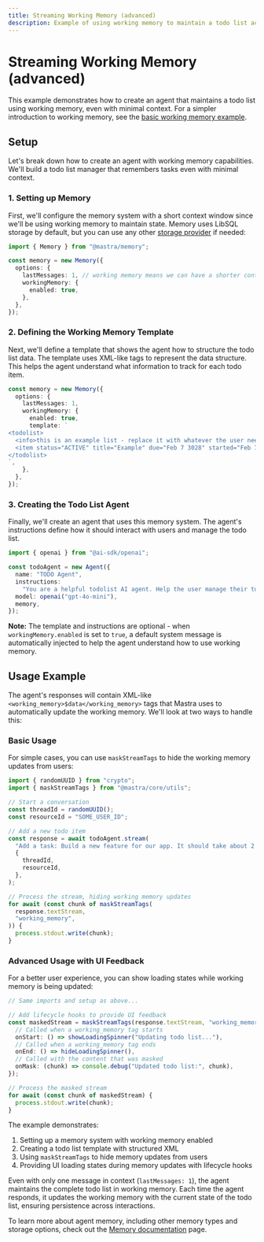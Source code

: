 ```yaml
---
title: Streaming Working Memory (advanced)
description: Example of using working memory to maintain a todo list across conversations
---
```


# Streaming Working Memory (advanced)

This example demonstrates how to create an agent that maintains a todo list using working memory, even with minimal context. For a simpler introduction to working memory, see the [basic working memory example](/examples/memory/short-term-working-memory).

## Setup

Let's break down how to create an agent with working memory capabilities. We'll build a todo list manager that remembers tasks even with minimal context.

### 1. Setting up Memory

First, we'll configure the memory system with a short context window since we'll be using working memory to maintain state. Memory uses LibSQL storage by default, but you can use any other [storage provider](/docs/agents/01-agent-memory#storage-options) if needed:

```typescript
import { Memory } from "@mastra/memory";

const memory = new Memory({
  options: {
    lastMessages: 1, // working memory means we can have a shorter context window and still maintain conversational coherence
    workingMemory: {
      enabled: true,
    },
  },
});
```

### 2. Defining the Working Memory Template

Next, we'll define a template that shows the agent how to structure the todo list data. The template uses XML-like tags to represent the data structure. This helps the agent understand what information to track for each todo item.

```typescript
const memory = new Memory({
  options: {
    lastMessages: 1,
    workingMemory: {
      enabled: true,
      template: `
<todolist>
  <info>this is an example list - replace it with whatever the user needs</info>
  <item status="ACTIVE" title="Example" due="Feb 7 3028" started="Feb 7 2025">example description</item>
</todolist>
`,
    },
  },
});
```

### 3. Creating the Todo List Agent

Finally, we'll create an agent that uses this memory system. The agent's instructions define how it should interact with users and manage the todo list.

```typescript
import { openai } from "@ai-sdk/openai";

const todoAgent = new Agent({
  name: "TODO Agent",
  instructions:
    "You are a helpful todolist AI agent. Help the user manage their todolist. If there is no list yet ask them what to add! If there is a list always print it out when the chat starts. For each item add emojis, dates, titles (with an index number starting at 1), descriptions, and statuses. For each piece of info add an emoji to the left of it. Also support subtask lists with bullet points inside a box. Help the user timebox each task by asking them how long it will take.",
  model: openai("gpt-4o-mini"),
  memory,
});
```

**Note:** The template and instructions are optional - when `workingMemory.enabled` is set to `true`, a default system message is automatically injected to help the agent understand how to use working memory.

## Usage Example

The agent's responses will contain XML-like `<working_memory>$data</working_memory>` tags that Mastra uses to automatically update the working memory. We'll look at two ways to handle this:

### Basic Usage

For simple cases, you can use `maskStreamTags` to hide the working memory updates from users:

```typescript
import { randomUUID } from "crypto";
import { maskStreamTags } from "@mastra/core/utils";

// Start a conversation
const threadId = randomUUID();
const resourceId = "SOME_USER_ID";

// Add a new todo item
const response = await todoAgent.stream(
  "Add a task: Build a new feature for our app. It should take about 2 hours and needs to be done by next Friday.",
  {
    threadId,
    resourceId,
  },
);

// Process the stream, hiding working memory updates
for await (const chunk of maskStreamTags(
  response.textStream,
  "working_memory",
)) {
  process.stdout.write(chunk);
}
```

### Advanced Usage with UI Feedback

For a better user experience, you can show loading states while working memory is being updated:

```typescript
// Same imports and setup as above...

// Add lifecycle hooks to provide UI feedback
const maskedStream = maskStreamTags(response.textStream, "working_memory", {
  // Called when a working_memory tag starts
  onStart: () => showLoadingSpinner("Updating todo list..."),
  // Called when a working_memory tag ends
  onEnd: () => hideLoadingSpinner(),
  // Called with the content that was masked
  onMask: (chunk) => console.debug("Updated todo list:", chunk),
});

// Process the masked stream
for await (const chunk of maskedStream) {
  process.stdout.write(chunk);
}
```

The example demonstrates:

1. Setting up a memory system with working memory enabled
2. Creating a todo list template with structured XML
3. Using `maskStreamTags` to hide memory updates from users
4. Providing UI loading states during memory updates with lifecycle hooks

Even with only one message in context (`lastMessages: 1`), the agent maintains the complete todo list in working memory. Each time the agent responds, it updates the working memory with the current state of the todo list, ensuring persistence across interactions.

To learn more about agent memory, including other memory types and storage options, check out the [Memory documentation](/docs/agents/01-agent-memory) page.
